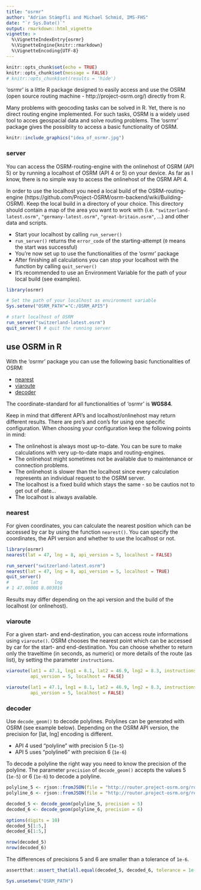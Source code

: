 ```yaml
---
title: "osrmr"
author: "Adrian Stämpfli and Michael Schmid, IMS-FHS"
date: "`r Sys.Date()`"
output: rmarkdown::html_vignette
vignette: >
  %\VignetteIndexEntry{osrmr}
  %\VignetteEngine{knitr::rmarkdown}
  %\VignetteEncoding{UTF-8}
---
```


```r
knitr::opts_chunk$set(echo = TRUE)
knitr::opts_chunk$set(message = FALSE)
# knitr::opts_chunk$set(results = 'hide')
```

<!-- Code for adding footnotes: footnotes^[This is a footnote.] -->

'osrmr' is a little R package designed to easily access and use the OSRM (open source routing machine - 
http://project-osrm.org/) directly from R.  
  
Many problems with geocoding tasks can be solved in R. Yet, there is no direct routing engine 
implemented. For such tasks, OSRM is a widely used tool to acces geospacial data and solve 
routing problems. The 'osrmr' package gives the possiblity to access a basic functionality of OSRM. 

```r
knitr::include_graphics("idea_of_osrmr.jpg")
```

### server

You can access the OSRM-routing-engine with the onlinehost of OSRM (API 5) or by running
a localhost of OSRM (API 4 or 5) on your device. As far as I know, there is no simple way 
to access the onlinehost of the OSRM API 4.
  
In order to use the localhost you need a local build of the OSRM-routing-engine (https://github.com/Project-OSRM/osrm-backend/wiki/Building-OSRM). Keep the local build in 
a directory of your choice. This directory should contain a map of the area you want to 
work with (i.e. `"switzerland-latest.osrm"`, `"germany-latest.osrm"`, `"great-britain.osrm"`,
...) and other data and scripts. 

 * Start your localhost by calling `run_server()`
 * `run_server()` returns the `error_code` of the starting-attempt (`0` means the start was successful)
 * You're now set up to use the functionalities of the 'osrmr' package
 * After finishing all calculations you can stop your localhost with the function by calling `quit_server()`
 * It's recommended to use an Environment Variable for the path of your local build (see examples).

```r
library(osrmr)

# Set the path of your localhost as environment variable
Sys.setenv("OSRM_PATH"="C:/OSRM_API5")

# start localhost of OSRM
run_server("switzerland-latest.osrm")
quit_server() # quit the running server

```


## use OSRM in R

With the 'osrmr' package you can use the following basic functionalities of OSRM: 

 * [nearest](#nearest)
 * [viaroute](#viaroute)
 * [decoder](#decoder)

The coordinate-standard for all functionalities of 'osrmr' is **WGS84**.  
  
Keep in mind that different API's and localhost/onlinehost may return different results. There 
are pro's and con's for using one specific configuration. When choosing your configuration 
keep the following points in mind: 

 * The onlinehost is always most up-to-date. You can be sure to make calculations with very 
   up-to-date maps and routing-engines. 
 * The onlinehost might sometimes not be available due to maintenance or connection problems. 
 * The onlinehost is slower than the localhost since every calculation represents an individual 
   request to the OSRM server.
 * The localhost is a fixed build which stays the same - so be cautios not to get out of date...
 * The localhost is always available.

### nearest {#nearest}

For given coordinates, you can calculate the nearest position which can be accessed by car by
using the function `nearest()`. You can specify the coordinates, the API version and whether
to use the localhost or not. 

```r
library(osrmr)
nearest(lat = 47, lng = 8, api_version = 5, localhost = FALSE)
```

```r
run_server("switzerland-latest.osrm")
nearest(lat = 47, lng = 8, api_version = 5, localhost = TRUE)
quit_server()
#        lat      lng
# 1 47.00008 8.003016

```


Results may differ depending on the api version and the build of the localhost (or onlinehost). 


### viaroute {#viaroute}

For a given start- and end-destination, you can access route informations using `viaroute()`.
OSRM chooses the nearest point which can be accessed by car for the start- and end-destination.
You can choose whether to return only the traveltime (in seconds, as numeric) or 
more details of the route (as list), by setting the parameter `instructions`. 

```r
viaroute(lat1 = 47.1, lng1 = 8.1, lat2 = 46.9, lng2 = 8.3, instructions = FALSE,
         api_version = 5, localhost = FALSE)

viaroute(lat1 = 47.1, lng1 = 8.1, lat2 = 46.9, lng2 = 8.3, instructions = TRUE,
         api_version = 5, localhost = FALSE)
```


### decoder {#decoder}

Use `decode_geom()` to decode polylines. Polylines can be generated with OSRM (see example 
below). Depending on the OSRM API version, the precision for [lat, lng] encoding is different. 

 * API 4 used "polyline" with precision 5 (`1e-5`)
 * API 5 uses "polyline6" with precision 6 (`1e-6`)

To decode a polyline the right way you need to know the precision of the polyline. The parameter
`precision` of `decode_geom()` accepts the values 5 (`1e-5`) or 6 (`1e-6`) to decode a polyline. 
```r
polyline_5 <- rjson::fromJSON(file = "http://router.project-osrm.org/route/v1/driving/8.1,47.1;8.3,46.9?steps=false&geometries=polyline")$routes[[1]]$geometry
polyline_6 <- rjson::fromJSON(file = "http://router.project-osrm.org/route/v1/driving/8.1,47.1;8.3,46.9?steps=false&geometries=polyline6")$routes[[1]]$geometry

decoded_5 <- decode_geom(polyline_5, precision = 5)
decoded_6 <- decode_geom(polyline_6, precision = 6)

options(digits = 10)
decoded_5[1:5,]
decoded_6[1:5,]

nrow(decoded_5)
nrow(decoded_6)
```

The differences of precisions 5 and 6 are smaller than a tolerance of `1e-6`.
```r
assertthat::assert_that(all.equal(decoded_5, decoded_6, tolerance = 1e-6))
```

```r
Sys.unsetenv("OSRM_PATH")
```

